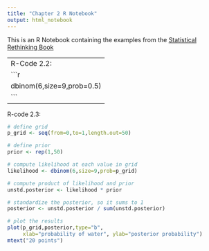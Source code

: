 ```yaml
---
title: "Chapter 2 R Notebook"
output: html_notebook
---
```


This is an R Notebook containing the examples from the [Statistical Rethinking Book](https://www.routledge.com/Statistical-Rethinking-A-Bayesian-Course-with-Examples-in-R-and-STAN/)

---
R-Code 2.2:
```r
dbinom(6,size=9,prob=0.5)
```
---
R-code 2.3:
```r
# define grid
p_grid <- seq(from=0,to=1,length.out=50)

# define prior
prior <- rep(1,50)

# compute likelihood at each value in grid
likelihood <- dbinom(6,size=9,prob=p_grid)

# compute product of likelihood and prior
unstd.posterior <- likelihood * prior

# standardize the posterior, so it sums to 1
posterior <- unstd.posterior / sum(unstd.posterior)

# plot the results
plot(p_grid,posterior,type="b",
     xlab="probability of water", ylab="posterior probability")
mtext("20 points")

```
